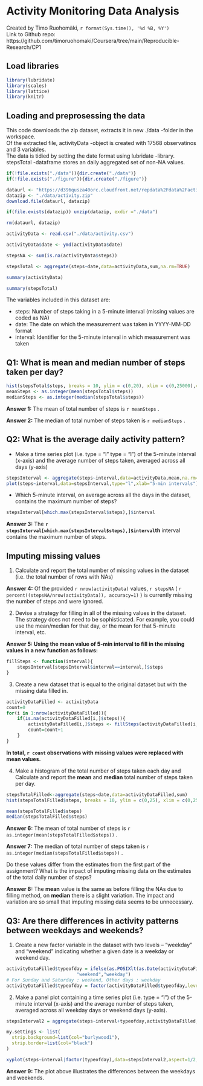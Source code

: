 # Activity Monitoring Data Analysis

Created by Timo Ruohomäki, `r format(Sys.time(), '%d %B, %Y')`  
Link to Github repo: https://github.com/timoruohomaki/Coursera/tree/main/Reproducible-Research/CP1 


## Load libraries

```r
library(lubridate)
library(scales)
library(lattice)
library(knitr)
```

## Loading and preprosessing the data

This code downloads the zip dataset, extracts it in new ./data -folder in the workspace.  
Of the extracted file, activityData -object is created with 17568 observatinos and 3 variables.  
The data is tidied by setting the date format using lubridate -library.  
stepsTotal -dataframe stores an daily aggregated set of non-NA values.

```r

if(!file.exists("./data")){dir.create("./data")}
if(!file.exists("./figure")){dir.create("./figure")}

dataurl <- "https://d396qusza40orc.cloudfront.net/repdata%2Fdata%2Factivity.zip"
datazip <- "./data/activity.zip"
download.file(dataurl, datazip)

if(file.exists(datazip)) unzip(datazip, exdir ="./data")

rm(dataurl, datazip)

activityData <- read.csv("./data/activity.csv")

activityData$date <- ymd(activityData$date)

stepsNA <- sum(is.na(activityData$steps))

stepsTotal <- aggregate(steps~date,data=activityData,sum,na.rm=TRUE)

summary(activityData)

summary(stepsTotal)

```

The variables included in this dataset are:

- steps: Number of steps taking in a 5-minute interval (missing values are coded as NA)
- date: The date on which the measurement was taken in YYYY-MM-DD format
- interval: Identifier for the 5-minute interval in which measurement was taken

## Q1: What is mean and median number of steps taken per day?

```r

hist(stepsTotal$steps, breaks = 10, ylim = c(0,20), xlim = c(0,25000),col = "dodgerblue3",labels = TRUE, xlab = "Steps", main = paste("Histogram of Total Steps Taken"))
meanSteps <- as.integer(mean(stepsTotal$steps))
medianSteps <- as.integer(median(stepsTotal$steps))

```

**Answer 1:** The mean of total number of steps is
`r meanSteps`
.

**Answer 2:** The median of total number of steps taken is
`r medianSteps`
.

## Q2: What is the average daily activity pattern?

* Make a time series plot (i.e. type = "l" type = "l") of the 5-minute interval (x-axis) and the average number of steps taken, averaged across all days (y-axis)

```r
stepsInterval <- aggregate(steps~interval,data=activityData,mean,na.rm=TRUE)
plot(steps~interval,data=stepsInterval,type="l",xlab="5-min intervals")
```

* Which 5-minute interval, on average across all the days in the dataset, contains the maximum number of steps?

```r
stepsInterval[which.max(stepsInterval$steps),]$interval
```

**Answer 3:** The **`r stepsInterval[which.max(stepsInterval$steps),]$interval`th** interval contains the maximum number of steps.

## Imputing missing values

1. Calculate and report the total number of missing values in the dataset (i.e. the total number of rows with NAs) 

**Answer 4:** Of the provided
`r nrow(activityData)`
values,
`r stepsNA`
(
`r percent((stepsNA/nrow(activityData)), accuracy=1)`
)
is currently missing the number of steps and were ignored.

2. Devise a strategy for filling in all of the missing values in the dataset. The strategy does not need to be sophisticated. For example, you could use the mean/median for that day, or the mean for that 5-minute interval, etc.

**Answer 5: Using the mean value of 5-min interval to fill in the missing values in a new function as follows:**

```r
fillSteps <- function(interval){
    stepsInterval[stepsInterval$interval==interval,]$steps
}
```

3. Create a new dataset that is equal to the original dataset but with the missing data filled in.

```r
activityDataFilled <- activityData
count=0
for(i in 1:nrow(activityDataFilled)){
    if(is.na(activityDataFilled[i,]$steps)){
        activityDataFilled[i,]$steps <- fillSteps(activityDataFilled[i,]$interval)
        count=count+1
    }
}
```

**In total, `r count` observations with missing values were replaced with mean values.**

4. Make a histogram of the total number of steps taken each day and Calculate and report the **mean** and **median** total number of steps taken per day. 

```r
stepsTotalFilled<-aggregate(steps~date,data=activityDataFilled,sum)
hist(stepsTotalFilled$steps, breaks = 10, ylim = c(0,25), xlim = c(0,25000),col = "dodgerblue3",labels = TRUE, xlab = "Steps", main = paste("Histogram of Total Steps Taken, NAs filled"))

mean(stepsTotalFilled$steps)
median(stepsTotalFilled$steps)
```

**Answer 6:** The mean of total number of steps is
`r as.integer(mean(stepsTotalFilled$steps))`
.

**Answer 7:** The median of total number of steps taken is
`r as.integer(median(stepsTotalFilled$steps))`
.

Do these values differ from the estimates from the first part of the assignment? What is the impact of imputing missing data on the estimates of the total daily number of steps?

**Answer 8:** The **mean** value is the same as before filling the NAs due to filling method, on **median** there is a slight variation. The impact and variation are so small that imputing missing data seems to be unnecessary.


## Q3: Are there differences in activity patterns between weekdays and weekends?

1. Create a new factor variable in the dataset with two levels -- "weekday" and "weekend" indicating whether a given date is a weekday or weekend day.

```r
activityDataFilled$typeofday = ifelse(as.POSIXlt(as.Date(activityDataFilled$date))$wday%%6==0,
                          "weekend","weekday")
# For Sunday and Saturday : weekend, Other days : weekday 
activityDataFilled$typeofday = factor(activityDataFilled$typeofday,levels=c("weekday","weekend"))
```

2. Make a panel plot containing a time series plot (i.e. type = "l") of the 5-minute interval (x-axis) and the average number of steps taken, averaged across all weekday days or weekend days (y-axis).

```r
stepsInterval2 = aggregate(steps~interval+typeofday,activityDataFilled,mean)

my.settings <- list(
  strip.background=list(col="burlywood1"),
  strip.border=list(col="black")
)

xyplot(steps~interval|factor(typeofday),data=stepsInterval2,aspect=1/2,ylab = "Number of steps", xlab = "Interval", type="l", par.settings = my.settings)

```

**Answer 9:** The plot above illustrates the differences between the weekdays and weekends.

